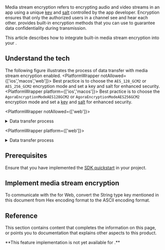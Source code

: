 
Media stream encryption refers to encrypting audio and video streams in an app using a unique [key](https://en.wikipedia.org/wiki/Public_key_certificate) and [salt](https://en.wikipedia.org/wiki/Salt_(cryptography)) controlled by the app developer. Encryption ensures that only the authorized users in a channel see and hear each other. <Vpd k="SDK" /> provides built-in encryption methods that you can use to guarantee data confidentiality during transmission.

<PlatformWrapper platform="android, ios, macos, web, windows, react-native, electron, unity">

This article describes how to integrate <Vg k="COMPANY" /> built-in media stream encryption into your <Vpl k="CLIENT" />.

## Understand the tech

The following figure illustrates the process of data transfer with media stream encryption enabled.
<PlatformWrapper notAllowed={['ios','macos','web']}>
Best practice is to choose the `AES_128_GCM2` or `AES_256_GCM2` encryption mode and set a key and salt for enhanced security.
</PlatformWrapper>
<PlatformWrapper platform={['ios','macos']}>
Best practice is to choose the `AgoraEncryptionModeAES128GCM2` or `AgoraEncryptionModeAES256GCM2` encryption mode and set a [key](https://en.wikipedia.org/wiki/Public_key_certificate) and [salt](https://en.wikipedia.org/wiki/Salt_(cryptography)) for enhanced security.
</PlatformWrapper>

<PlatformWrapper notAllowed={['web']}>
<details>
<summary>Data transfer process</summary>

![EncryptMediaStream](https://agora-doc.s3.us-east-1.amazonaws.com/images/video-sdk/encrypt_media_streams_dataTransferProcess.svg)
</details>
</PlatformWrapper>

<PlatformWrapper platform={['web']}>
<details>
<summary>Data transfer process</summary>

![EncryptMediaStream](https://agora-doc.s3.us-east-1.amazonaws.com/images/video-sdk/encrypt_media_streams_dataTransferProcess-web.svg)
</details>
</PlatformWrapper>

## Prerequisites
Ensure that you have implemented the [SDK quickstart](../get-started/get-started-sdk) in your project. 

## Implement media stream encryption
<ProjectImplement/>

<PlatformWrapper platform="android, ios, macos, windows, react-native, electron, unity">
<Admonition type="info" title="Information">To communicate with the <Vpd k="SDK" /> for Web, convert the String type key mentioned in this document from Hex encoding format to the ASCII encoding format.</Admonition>
</PlatformWrapper>

## Reference
This section contains content that completes the information on this page, or points you to documentation that explains other aspects to this product.

<Reference/>

</PlatformWrapper>

<PlatformWrapper notAllowed="android, ios, macos, web, windows, react-native, electron, unity">
**This feature implementation is not yet available for <Vpl k="NAME" />.**
</PlatformWrapper>